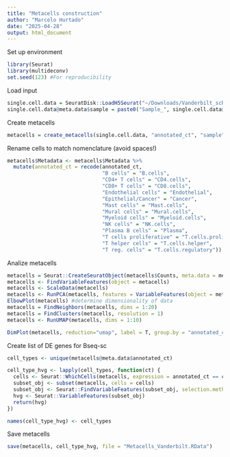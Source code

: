 ```yaml
---
title: "Metacells construction"
author: "Marcelo Hurtado"
date: "2025-04-28"
output: html_document
---
```


Set up environment
```r
library(Seurat)
library(multideconv)
set.seed(123) #For reproducibility
```

Load input
```r
single.cell.data = SeuratDisk::LoadH5Seurat("~/Downloads/Vanderbilt_scRNA/all_samples.h5seurat",  assays = "RNA")
single.cell.data@meta.data$sample = paste0("Sample_", single.cell.data@meta.data$sample)
```

Create metacells
```r
metacells = create_metacells(single.cell.data, "annotated_ct", "sample", exclude_cells = NULL, min_cells = 100, k = 30, max_shared = 15, n_workers = 4)
```

Rename cells to match nomenclature (avoid spaces!)
```r
metacells$Metadata <- metacells$Metadata %>%
  mutate(annotated_ct = recode(annotated_ct,
                               "B cells" = "B.cells",
                               "CD4+ T cells" = "CD4.cells",
                               "CD8+ T cells" = "CD8.cells",
                               "Endothelial cells" = "Endothelial",
                               "Epithelial/Cancer" = "Cancer",
                               "Mast cells" = "Mast.cells",
                               "Mural cells" = "Mural.cells",
                               "Myeloid cells" = "Myeloid.cells",
                               "NK cells" = "NK.cells",
                               "Plasma B cells" = "Plasma",
                               "T cells proliferative" = "T.cells.proliferative",
                               "T helper cells" = "T.cells.helper",
                               "T reg. cells" = "T.cells.regulatory"))
```

Analize metacells
```r
metacells = Seurat::CreateSeuratObject(metacells$Counts, meta.data = metacells$Metadata)
metacells <- FindVariableFeatures(object = metacells)
metacells <- ScaleData(metacells)
metacells <- RunPCA(metacells, features = VariableFeatures(object = metacells))
ElbowPlot(metacells) #determine dimensionality of data
metacells = FindNeighbors(metacells, dims = 1:20)
metacells = FindClusters(metacells, resolution = 1)
metacells <- RunUMAP(metacells, dims = 1:10)

DimPlot(metacells, reduction="umap", label = T, group.by = "annotated_ct")
```

Create list of DE genes for Bseq-sc
```r
cell_types <- unique(metacells@meta.data$annotated_ct)

cell_type_hvg <- lapply(cell_types, function(ct) {
  cells <- Seurat::WhichCells(metacells, expression = annotated_ct == ct)
  subset_obj <- subset(metacells, cells = cells)
  subset_obj <- Seurat::FindVariableFeatures(subset_obj, selection.method = "vst", nfeatures = 50)
  hvg <- Seurat::VariableFeatures(subset_obj)
  return(hvg)
})

names(cell_type_hvg) <- cell_types
```

Save metacells 
```r
save(metacells, cell_type_hvg, file = "Metacells_Vanderbilt.RData")
```

